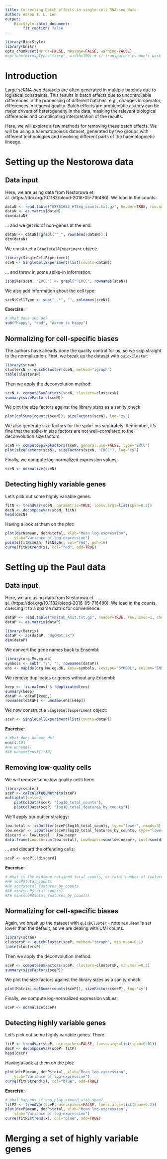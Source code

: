 ```yaml
---
title: Correcting batch effects in single-cell RNA-seq data
author: Aaron T. L. Lun
output: 
    BiocStyle::html_document:
        fit_caption: false
---
```


```r
library(BiocStyle)
library(knitr)
opts_chunk$set(error=FALSE, message=FALSE, warning=FALSE)
#options(bitmapType="cairo", width=100) # if transparencies don't work on your machine.
```

# Introduction

Large scRNA-seq datasets are often generated in multiple batches due to logistical constraints.
This results in batch effects due to uncontrollable differences in the processing of different batches, e.g., changes in operator, differences in reagent quality.
Batch effects are problematic as they can be major drivers of heterogeneity in the data, masking the relevant biological differences and complicating interpretation of the results.

Here, we will explore a few methods for removing these batch effects.
We will be using a haematopoiesis dataset, generated by two groups with different technologies and involving different parts of the haematopoietic lineage.

# Setting up the Nestorowa data

<!--
```r
# Download and read the counts, metadata of Nestorowa et al. 2016
fname <- "GSE81682_HTSeq_counts.txt.gz"
download.file("https://www.ncbi.nlm.nih.gov/geo/download/?acc=GSE81682&format=file&file=GSE81682%5FHTSeq%5Fcounts%2Etxt%2Egz", fname)
```
-->

## Data input

Here, we are using data from Nestorowa et al. (https://doi.org/10.1182/blood-2016-05-716480).
We load in the counts:

```r
dataN <- read.table("GSE81682_HTSeq_counts.txt.gz", header=TRUE, row.names=1, check.names=FALSE)
dataN <- as.matrix(dataN)
dim(dataN)
```

... and we get rid of non-genes at the end:


```r
dataN <- dataN[!grepl("^_", rownames(dataN)),]
dim(dataN)
```

We construct a `SingleCellExperiment` object:

```r
library(SingleCellExperiment)
sceN <- SingleCellExperiment(list(counts=dataN))
```

... and throw in some spike-in information:

```r
isSpike(sceN, "ERCC") <- grepl("^ERCC", rownames(sceN))
```

We also add information about the cell type:

```r
sceN$CellType <- sub("_.*", "", colnames(sceN))
```

<div class="alert alert-warning">
**Exercise:**

```r
# What does sub do?
sub("happy", "sad", "Aaron is happy")
```
</div>

## Normalizing for cell-specific biases

The authors have already done the quality control for us, so we skip straight to the normalization.
First, we break up the dataset with `quickCluster`:

```r
library(scran)
clustersN <- quickCluster(sceN, method="igraph")
table(clustersN)
```

Then we apply the deconvolution method:

```r
sceN <- computeSumFactors(sceN, clusters=clustersN)
summary(sizeFactors(sceN))
```

We plot the size factors against the library sizes as a sanity check:

```r
plot(colSums(counts(sceN)), sizeFactors(sceN), log="xy")
```

We also generate size factors for the spike-ins separately.
Remember, it's fine that the spike-in size factors are not well-correlated to the deconvolution size factors.

```r
sceN <- computeSpikeFactors(sceN, general.use=FALSE, type="ERCC")
plot(sizeFactors(sceN), sizeFactors(sceN, "ERCC"), log="xy")
```

Finally, we compute log-normalized expression values:

```r
sceN <- normalize(sceN)
```

## Detecting highly variable genes

Let's pick out some highly variable genes.

```r
fitN <- trendVar(sceN, parametric=TRUE, loess.args=list(span=0.2))
decN <- decomposeVar(sceN, fitN)
head(decN)
```

Having a look at them on the plot:

```r
plot(decN$mean, decN$total, xlab="Mean log-expression",
    ylab="Variance of log-expression")
points(fitN$mean, fitN$var, col="red", pch=16)
curve(fitN$trend(x), col="red", add=TRUE)
```

# Setting up the Paul data

<!--
```r
# Download and read the counts from Paul et al. 2016
fname <- "umitab_Amit.txt.gz"
download.file("https://www.ncbi.nlm.nih.gov/geo/download/?acc=GSE72857&format=file&file=GSE72857%5Fumitab%2Etxt%2Egz", fname)
```
-->

## Data input

Here, we are using data from Nestorowa et al. (https://doi.org/10.1182/blood-2016-05-716480).
We load in the counts, coercing it to a sparse matrix for convenience:

```r
dataP <- read.table("umitab_Amit.txt.gz", header=TRUE, row.names=1, check.names=FALSE)
dataP <- as.matrix(dataP)

library(Matrix)
dataP <- as(dataP, "dgCMatrix")
dim(dataP)
```

We convert the gene names back to Ensembl:

```r
library(org.Mm.eg.db)
symbols <- sub(".*;", "", rownames(dataP))
ens <- mapIds(org.Mm.eg.db, keys=symbols, keytype="SYMBOL", column="ENSEMBL")
```

We remove duplicates or genes without any Ensembl:

```r
keep <- !is.na(ens) & !duplicated(ens)
summary(keep)
dataP <- dataP[keep,]
rownames(dataP) <- unname(ens[keep])
```

We now construct a `SingleCellExperiment` object:

```r
sceP <- SingleCellExperiment(list(counts=dataP))
```

<div class="alert alert-warning">
**Exercise:**

```r
# What does unname do?
ens[1:10]
#H# unname()
#A# unname(ens)[1:10]
```
</div>

## Removing low-quality cells

We will remove some low quality cells here:

```r
library(scater)
sceP <- calculateQCMetrics(sceP)
multiplot(cols=2,
    plotColData(sceP, "log10_total_counts"),
    plotColData(sceP, "log10_total_features_by_counts"))
```

We'll apply our outlier strategy:

```r
low.total <- isOutlier(sceP$log10_total_counts, type="lower", nmads=3)
low.nexpr <- isOutlier(sceP$log10_total_features_by_counts, type="lower", nmads=3)
discard <- low.total | low.nexpr
data.frame(LowLib=sum(low.total), LowNexprs=sum(low.nexpr), Lost=sum(discard))
```

... and discard the offending cells:

```r
sceP <- sceP[,!discard]
```

<div class="alert alert-warning">
**Exercise:**

```r
# What is the minimum retained total counts, or total number of features?
#H# sceP$total_counts
#H# sceP$total_features_by_counts
#A# min(sceP$total_counts)
#A# min(sceP$total_features_by_counts)
```
</div>

## Normalizing for cell-specific biases

Again, we break up the dataset with `quickCluster` - note `min.mean` is set lower than the default, as we are dealing with UMI counts.

```r
library(scran)
clustersP <- quickCluster(sceP, method="igraph", min.mean=0.1)
table(clustersP)
```

Then we apply the deconvolution method:

```r
sceP <- computeSumFactors(sceP, clusters=clustersP, min.mean=0.1)
summary(sizeFactors(sceP))
```

We plot the size factors against the library sizes as a sanity check:

```r
plot(Matrix::colSums(counts(sceP)), sizeFactors(sceP), log="xy")
```

Finally, we compute log-normalized expression values:

```r
sceP <- normalize(sceP)
```

## Detecting highly variable genes

Let's pick out some highly variable genes. 
There

```r
fitP <- trendVar(sceP, use.spikes=FALSE, loess.args=list(span=0.01))
decP <- decomposeVar(sceP, fitP)
head(decP)
```

Having a look at them on the plot:

```r
plot(decP$mean, decP$total, xlab="Mean log-expression",
    ylab="Variance of log-expression")
curve(fitP$trend(x), col="blue", add=TRUE)
```

<div class="alert alert-warning">
**Exercise:**

```r
# What happens if you play around with span?
fitP2 <- trendVar(sceP, use.spikes=FALSE, loess.args=list(span=0.2))
plot(decP$mean, decP$total, xlab="Mean log-expression",
    ylab="Variance of log-expression")
curve(fitP2$trend(x), col="blue", add=TRUE)
```
</div>

# Merging a set of highly variable genes




